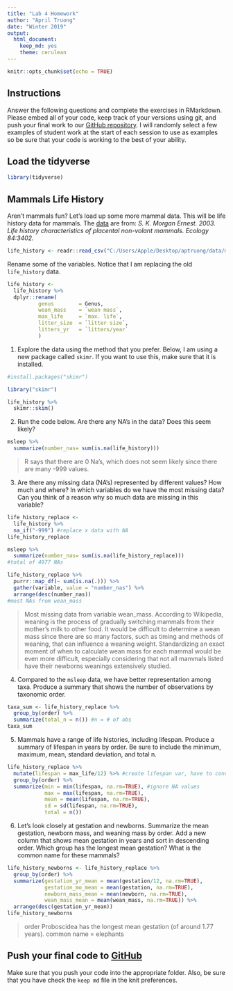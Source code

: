 ```yaml
---
title: "Lab 4 Homework"
author: "April Truong"
date: "Winter 2019"
output:
  html_document:
    keep_md: yes
    theme: cerulean
---
```


```r
knitr::opts_chunk$set(echo = TRUE)
```

## Instructions
Answer the following questions and complete the exercises in RMarkdown. Please embed all of your code, keep track of your versions using git, and push your final work to our [GitHub repository](https://github.com/FRS417-DataScienceBiologists). I will randomly select a few examples of student work at the start of each session to use as examples so be sure that your code is working to the best of your ability.

## Load the tidyverse
```r
library(tidyverse)
```

## Mammals Life History
Aren't mammals fun? Let's load up some more mammal data. This will be life history data for mammals. The [data](http://esapubs.org/archive/ecol/E084/093/) are from: *S. K. Morgan Ernest. 2003. Life history characteristics of placental non-volant mammals. Ecology 84:3402.*  

```r
life_history <- readr::read_csv("C:/Users/Apple/Desktop/aptruong/data/mammal_lifehistories_v2.csv")
```

Rename some of the variables. Notice that I am replacing the old `life_history` data.
```r
life_history <- 
  life_history %>% 
  dplyr::rename(
          genus        = Genus,
          wean_mass    = `wean mass`,
          max_life     = `max. life`,
          litter_size  = `litter size`,
          litters_yr   = `litters/year`
          )
```

1. Explore the data using the method that you prefer. Below, I am using a new package called `skimr`. If you want to use this, make sure that it is installed.
```r
#install.packages("skimr")
```

```r
library("skimr")
```

```r
life_history %>% 
  skimr::skim()
```

2. Run the code below. Are there any NA's in the data? Does this seem likely?
```r
msleep %>% 
  summarize(number_nas= sum(is.na(life_history)))
```
> R says that there are 0 Na's, which does not seem likely since there are many -999 values.

3. Are there any missing data (NA's) represented by different values? How much and where? In which variables do we have the most missing data? Can you think of a reason why so much data are missing in this variable?

```r
life_history_replace <- 
  life_history %>% 
  na_if("-999") #replace x data with NA
life_history_replace
```
```r
msleep %>% 
  summarize(number_nas= sum(is.na(life_history_replace))) 
#total of 4977 NAs

life_history_replace %>% 
  purrr::map_df(~ sum(is.na(.))) %>%
  gather(variable, value = "number_nas") %>%
  arrange(desc(number_nas))
#most NAs from wean_mass
```
> Most missing data from variable wean_mass. According to Wikipedia, weaning is the process of gradually switching mammals from their mother's milk to other food. It would be difficult to determine a wean mass since there are so many factors, such as timing and methods of weaning, that can influence a weaning weight. Standardizing an exact moment of when to calculate wean mass for each mammal would be even more difficult, especially considering that not all mammals listed have their newborns weanings extensively studied.


4. Compared to the `msleep` data, we have better representation among taxa. Produce a summary that shows the number of observations by taxonomic order.
```r
taxa_sum <- life_history_replace %>%
  group_by(order) %>% 
  summarize(total_n = n()) #n = # of obs
taxa_sum
```


5. Mammals have a range of life histories, including lifespan. Produce a summary of lifespan in years by order. Be sure to include the minimum, maximum, mean, standard deviation, and total n.
```r
life_history_replace %>%
  mutate(lifespan = max_life/12) %>% #create lifespan var, have to convert from months to years
  group_by(order) %>%
  summarize(min = min(lifespan, na.rm=TRUE), #ignore NA values
            max = max(lifespan, na.rm=TRUE),
            mean = mean(lifespan, na.rm=TRUE),
            sd = sd(lifespan, na.rm=TRUE),
            total = n())
```


6. Let's look closely at gestation and newborns. Summarize the mean gestation, newborn mass, and weaning mass by order. Add a new column that shows mean gestation in years and sort in descending order. Which group has the longest mean gestation? What is the common name for these mammals?
```r
life_history_newborns <- life_history_replace %>% 
  group_by(order) %>% 
  summarize(gestation_yr_mean = mean(gestation/12, na.rm=TRUE),
            gestation_mo_mean = mean(gestation, na.rm=TRUE),
            newborn_mass_mean = mean(newborn, na.rm=TRUE),
            wean_mass_mean = mean(wean_mass, na.rm=TRUE)) %>% 
  arrange(desc(gestation_yr_mean))
life_history_newborns
```
> order Proboscidea has the longest mean gestation (of around 1.77 years).
> common name = elephants

## Push your final code to [GitHub](https://github.com/FRS417-DataScienceBiologists)
Make sure that you push your code into the appropriate folder. Also, be sure that you have check the `keep md` file in the knit preferences.